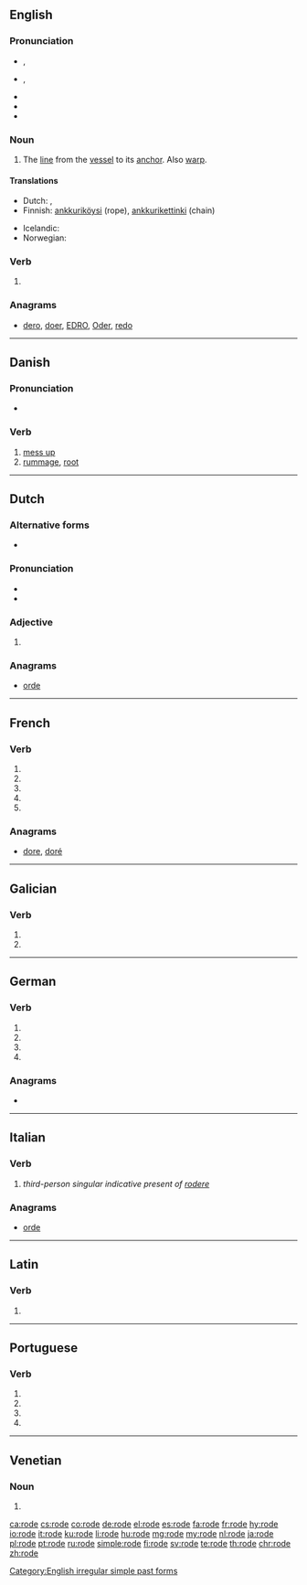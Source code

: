 : {{also|røde}}
==English==

===Pronunciation===
* {{a|UK}} {{enPR|rōd}}, {{IPA|/ˈɹəʊd/|lang=en}}
* {{a|US}} {{enPR|rōd}}, {{IPA|/ˈɹoʊd/|lang=en}}
* {{audio|en-us-rode.ogg|Audio (US)|lang=en}}
* {{rhymes|əʊd|lang=en}}
* {{homophones|lang=en|road|rowed}}

===Noun===
{{en-noun}}

# {{context|nautical|lang=en}} The [[line]] from the [[vessel]] to its [[anchor]]. Also [[warp]].

====Translations====
{{trans-top|The line from the vessel to its anchor}}
* Dutch: {{t+|nl|reed}}, {{t+|nl|reden}}
* Finnish: [[ankkuriköysi]] (rope), [[ankkurikettinki]] (chain)
{{trans-mid}}
* Icelandic: {{t+|is|reið}}
* Norwegian: {{t+|no|red}}
{{trans-bottom}}

===Verb===
{{head|en|verb form}}

# {{en-simple past of|ride}}

===Anagrams===
* [[dero#English|dero]], [[doer#English|doer]], [[EDRO#English|EDRO]], [[Oder#English|Oder]], [[redo#English|redo]]

[[Category:English irregular simple past forms]]

----

==Danish==
{{wikipedia|lang=da}}

===Pronunciation===
* {{IPA|/roːdə/|[ˈʁoːðə]|lang=da}}

===Verb===
{{da-verb|rod|rode|roder|rodede|har|rodet}}

# [[mess up]] {{qualifier|make a physical mess of}}
# [[rummage]], [[root]]

----

==Dutch==

===Alternative forms===
* {{l|nl|rooie}}

===Pronunciation===
* {{IPA|/ˈroː.də/|lang=nl}}
* {{audio|Nl-rode.ogg|Audio|lang=nl}}

===Adjective===
{{nl-adj-form}}

# {{nl-adj form of|infl|rood}}


===Anagrams===
* [[orde#Dutch|orde]]

----

==French==

===Verb===
{{fr-verb-form}}

# {{inflection of|roder||1|s|pres|indc|lang=fr}}
# {{inflection of|roder||3|s|pres|indc|lang=fr}}
# {{inflection of|roder||1|s|pres|subj|lang=fr}}
# {{inflection of|roder||1|s|pres|subj|lang=fr}}
# {{inflection of|roder||2|s|impr|lang=fr}}

===Anagrams===
* [[dore#French|dore]], [[doré#French|doré]]

----

==Galician==

===Verb===
{{gl-verb-form}}

# {{inflection of|rodar||lang=gl|1|s|pres|subj}}
# {{inflection of|rodar||lang=gl|3|s|pres|subj}}

----

==German==

===Verb===
{{head|de|verb form}}

# {{de-verb form of|roden|1|s|g}}
# {{de-verb form of|roden|1|s|k1}}
# {{de-verb form of|roden|3|s|k1}}
# {{de-verb form of|roden|i|s}}

===Anagrams===
*{{l|de|oder}}

----

==Italian==

===Verb===
{{head|it|verb form}}

# ''third-person singular indicative present of [[rodere]]''

===Anagrams===
* [[orde#Italian|orde]]

----

==Latin==

===Verb===
{{la-verb-form|rōde}}

# {{inflection of|rōdō||2|s|pres|actv|impr|lang=la}}

----

==Portuguese==

===Verb===
{{pt-verb-form}}

# {{inflection of|rodar||1|s|pres|subj|lang=pt}}
# {{inflection of|rodar||3|s|pres|subj|lang=pt}}
# {{inflection of|rodar||1|s|impr|lang=pt}}
# {{inflection of|rodar||3|s|impr|lang=pt}}

----

==Venetian==

===Noun===
{{head|vec|noun plural form}}

# {{plural of|roda|lang=vec}}

[[ca:rode]]
[[cs:rode]]
[[co:rode]]
[[de:rode]]
[[el:rode]]
[[es:rode]]
[[fa:rode]]
[[fr:rode]]
[[hy:rode]]
[[io:rode]]
[[it:rode]]
[[ku:rode]]
[[li:rode]]
[[hu:rode]]
[[mg:rode]]
[[my:rode]]
[[nl:rode]]
[[ja:rode]]
[[pl:rode]]
[[pt:rode]]
[[ru:rode]]
[[simple:rode]]
[[fi:rode]]
[[sv:rode]]
[[te:rode]]
[[th:rode]]
[[chr:rode]]
[[zh:rode]]